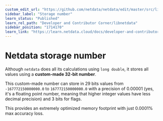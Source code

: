 ```yaml
---
custom_edit_url: "https://github.com/netdata/netdata/edit/master/src/libnetdata/storage_number/README.md"
sidebar_label: "Storage number"
learn_status: "Published"
learn_rel_path: "Developer and Contributor Corner/libnetdata"
sidebar_position: "1714170"
learn_link: "https://learn.netdata.cloud/docs/developer-and-contributor-corner/libnetdata/storage-number"
---
```


# Netdata storage number

Although `netdata` does all its calculations using `long double`, it stores all values using
a **custom-made 32-bit number**.

This custom-made number can store in 29 bits values from `-167772150000000.0` to  `167772150000000.0`
with a precision of 0.00001 (yes, it's a floating point number, meaning that higher integer values
have less decimal precision) and 3 bits for flags.

This provides an extremely optimized memory footprint with just 0.0001% max accuracy loss.


